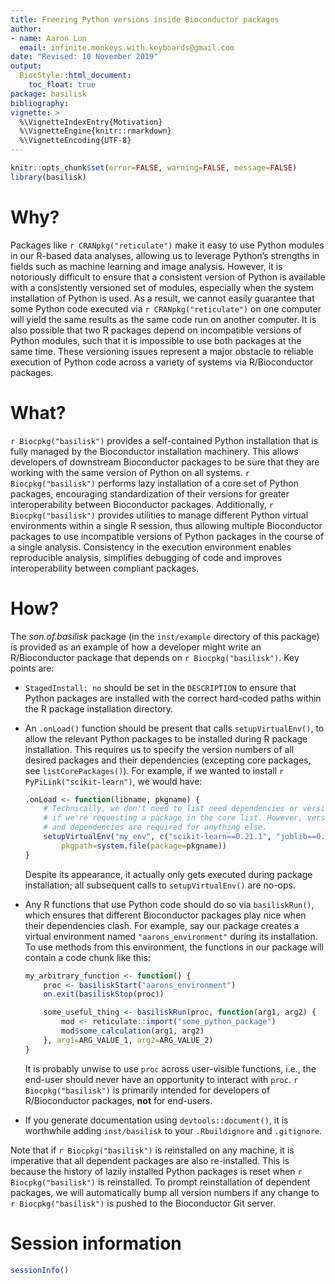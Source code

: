 ```yaml
---
title: Freezing Python versions inside Bioconductor packages
author: 
- name: Aaron Lun
  email: infinite.monkeys.with.keyboards@gmail.com
date: "Revised: 10 November 2019"
output:
  BiocStyle::html_document:
    toc_float: true
package: basilisk
bibliography: 
vignette: >
  %\VignetteIndexEntry{Motivation}
  %\VignetteEngine{knitr::rmarkdown}
  %\VignetteEncoding{UTF-8}    
---
```


```r
knitr::opts_chunk$set(error=FALSE, warning=FALSE, message=FALSE)
library(basilisk)
```

# Why?

Packages like `r CRANpkg("reticulate")` make it easy to use Python modules in our R-based data analyses, allowing us to leverage Python's strengths in fields such as machine learning and image analysis. 
However, it is notoriously difficult to ensure that a consistent version of Python is available with a consistently versioned set of modules, especially when the system installation of Python is used.
As a result, we cannot easily guarantee that some Python code executed via `r CRANpkg("reticulate")` on one computer will yield the same results as the same code run on another computer.
It is also possible that two R packages depend on incompatible versions of Python modules, such that it is impossible to use both packages at the same time.
These versioning issues represent a major obstacle to reliable execution of Python code across a variety of systems via R/Bioconductor packages.

# What?

`r Biocpkg("basilisk")` provides a self-contained Python installation that is fully managed by the Bioconductor installation machinery.
This allows developers of downstream Bioconductor packages to be sure that they are working with the same version of Python on all systems.
`r Biocpkg("basilisk")` performs lazy installation of a core set of Python packages, encouraging standardization of their versions for greater interoperability between Bioconductor packages. 
Additionally, `r Biocpkg("basilisk")` provides utilities to manage different Python virtual environments within a single R session,
thus allowing multiple Bioconductor packages to use incompatible versions of Python packages in the course of a single analysis.
Consistency in the execution environment enables reproducible analysis, simplifies debugging of code and improves interoperability between compliant packages.

# How?

The _son.of.basilisk_ package (in the `inst/example` directory of this package) 
is provided as an example of how a developer might write an R/Bioconductor package that depends on `r Biocpkg("basilisk")`.
Key points are:

- `StagedInstall: no` should be set in the `DESCRIPTION` to ensure that Python packages are installed with the correct hard-coded paths within the R package installation directory.
- An `.onLoad()` function should be present that calls `setupVirtualEnv()`, to allow the relevant Python packages to be installed during R package installation.
This requires us to specify the version numbers of all desired packages and their dependencies (excepting core packages, see `listCorePackages()`).
For example, if we wanted to install `r PyPiLink("scikit-learn")`, we would have:

    ```r
    .onLoad <- function(libname, pkgname) {
        # Technically, we don't need to list need dependencies or version numbers 
        # if we're requesting a package in the core list. However, version numbers
        # and dependencies are required for anything else.
        setupVirtualEnv("my_env", c("scikit-learn==0.21.1", "joblib==0.14.0"),
            pkgpath=system.file(package=pkgname))
    }
    ```

    Despite its appearance, it actually only gets executed during package installation; 
    all subsequent calls to `setupVirtualEnv()` are no-ops.

- Any R functions that use Python code should do so via `basiliskRun()`, which ensures that different Bioconductor packages play nice when their dependencies clash.
For example, say our package creates a virtual environment named `"aarons_environment"` during its installation.
To use methods from this environment, the functions in our package will contain a code chunk like this:

    ```r
    my_arbitrary_function <- function() { 
        proc <- basiliskStart("aarons_environment")
        on.exit(basiliskStop(proc))

        some_useful_thing <- basiliskRun(proc, function(arg1, arg2) {
            mod <- reticulate::import("some_python_package")
            mod$some_calculation(arg1, arg2)
        }, arg1=ARG_VALUE_1, arg2=ARG_VALUE_2)
    }
    ```

    It is probably unwise to use `proc` across user-visible functions, i.e., the end-user should never have an opportunity to interact with `proc`.
`r Biocpkg("basilisk")` is primarily intended for developers of R/Bioconductor packages, **not** for end-users.

- If you generate documentation using `devtools::document()`, it is worthwhile adding `inst/basilisk` to your `.Rbuildignore` and `.gitignore`.

Note that if `r Biocpkg("basilisk")` is reinstalled on any machine, it is imperative that all dependent packages are also re-installed.
This is because the history of lazily installed Python packages is reset when `r Biocpkg("basilisk")` is reinstalled.
To prompt reinstallation of dependent packages, we will automatically bump all version numbers if any change to `r Biocpkg("basilisk")` is pushed to the Bioconductor Git server.

# Session information

```r
sessionInfo()
```
